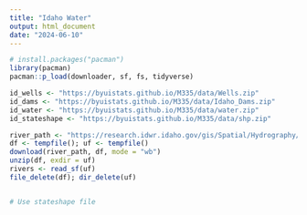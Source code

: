 ```yaml
---
title: "Idaho Water"
output: html_document
date: "2024-06-10"
---
```


```r
# install.packages("pacman")
library(pacman)
pacman::p_load(downloader, sf, fs, tidyverse)
```

```r
id_wells <- "https://byuistats.github.io/M335/data/Wells.zip"
id_dams <- "https://byuistats.github.io/M335/data/Idaho_Dams.zip"
id_water <- "https://byuistats.github.io/M335/data/water.zip"
id_stateshape <- "https://byuistats.github.io/M335/data/shp.zip"

river_path <- "https://research.idwr.idaho.gov/gis/Spatial/Hydrography/streams_lakes/c_250k/hyd250.zip"
df <- tempfile(); uf <- tempfile()
download(river_path, df, mode = "wb")
unzip(df, exdir = uf)
rivers <- read_sf(uf)
file_delete(df); dir_delete(uf)


# Use stateshape file

```

